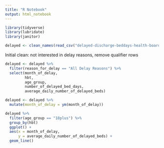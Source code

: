 ```yaml
---
title: "R Notebook"
output: html_notebook
---
```


```r
library(tidyverse)
library(lubridate)
library(janitor)
```


```r
delayed <- clean_names(read_csv("delayed-discharge-beddays-health-board.csv"))
```

Initial clean:  not interested in delay reasons,
                remove qualifier rows

```r
delayed <- delayed %>% 
  filter(reason_for_delay == "All Delay Reasons") %>% 
  select(month_of_delay,
         hbt,
         age_group,
         number_of_delayed_bed_days,
         average_daily_number_of_delayed_beds)
```


```r
delayed <- delayed %>% 
  mutate(month_of_delay = ym(month_of_delay))
```



```r
delayed %>% 
  filter(age_group == "18plus") %>% 
  group_by(hbt)
  ggplot() +
  aes(x = month_of_delay,
      y = average_daily_number_of_delayed_beds) +
  geom_line()
```


